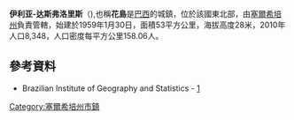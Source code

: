 '''伊利亚-达斯弗洛里斯'''（{{lang-pt|Ilha das Flores}}),也稱'''花島'''是[[巴西|巴西]]的城鎮，位於該國東北部，由[[塞爾希培州|塞爾希培州]]負責管轄，始建於1959年1月30日，面積53平方公里，海拔高度28米，2010年人口8,348，人口密度每平方公里158.06人。

==參考資料==
*Brazilian Institute of Geography and Statistics - [https://web.archive.org/web/20080611095922/http://www.ibge.gov.br/cidadesat/default.php]

{{Brazil-geo-stub}}
{{塞爾希培州市鎮}}
[[Category:塞爾希培州市鎮|Category:塞爾希培州市鎮]]